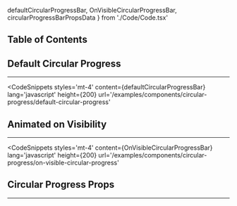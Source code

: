   defaultCircularProgressBar,
  OnVisibleCircularProgressBar,
  circularProgressBarPropsData
} from './Code/Code.tsx'

## Table of Contents

## Default Circular Progress

---

<CodeSnippets
  styles='mt-4'
  content={defaultCircularProgressBar}
  lang='javascript'
  height={200}
  url='/examples/components/circular-progress/default-circular-progress'
></CodeSnippets>

## Animated on Visibility

---

<CodeSnippets
  styles='mt-4'
  content={OnVisibleCircularProgressBar}
  lang='javascript'
  height={200}
  url='/examples/components/circular-progress/on-visible-circular-progress'
></CodeSnippets>

## Circular Progress Props

---

<ComponentTable data={circularProgressBarPropsData} />
